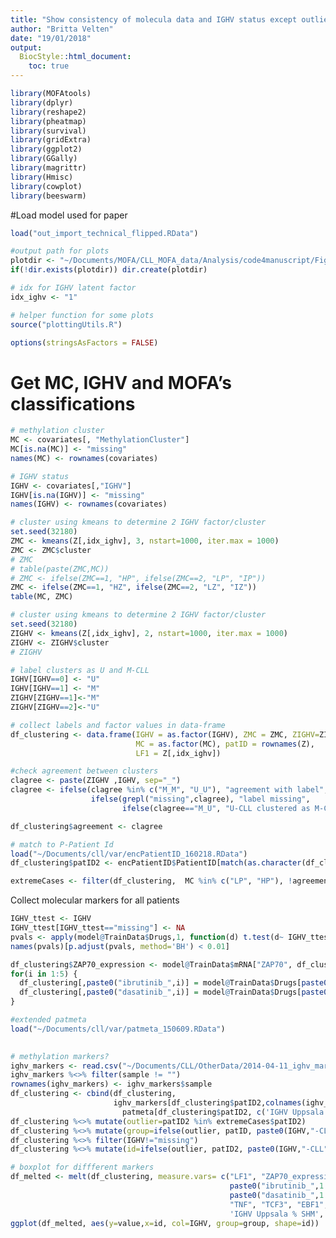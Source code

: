 ```yaml
---
title: "Show consistency of molecula data and IGHV status except outliers"
author: "Britta Velten"
date: "19/01/2018"
output:
  BiocStyle::html_document:
    toc: true
---
```

```r
library(MOFAtools)
library(dplyr)
library(reshape2)
library(pheatmap)
library(survival)
library(gridExtra)
library(ggplot2)
library(GGally)
library(magrittr)
library(Hmisc)
library(cowplot)
library(beeswarm)
```

#Load model used for paper
```r
load("out_import_technical_flipped.RData")

#output path for plots
plotdir <- "~/Documents/MOFA/CLL_MOFA_data/Analysis/code4manuscript/Figures_IGHV_omicconsistency"
if(!dir.exists(plotdir)) dir.create(plotdir)

# idx for IGHV latent factor
idx_ighv <- "1"

# helper function for some plots
source("plottingUtils.R")

options(stringsAsFactors = FALSE)
```

# Get MC, IGHV and MOFA's classifications
```r
# methylation cluster
MC <- covariates[, "MethylationCluster"]
MC[is.na(MC)] <- "missing"
names(MC) <- rownames(covariates)

# IGHV status
IGHV <- covariates[,"IGHV"]
IGHV[is.na(IGHV)] <- "missing"
names(IGHV) <- rownames(covariates)

# cluster using kmeans to determine 2 IGHV factor/cluster
set.seed(32180)
ZMC <- kmeans(Z[,idx_ighv], 3, nstart=1000, iter.max = 1000)
ZMC <- ZMC$cluster
# ZMC 
# table(paste(ZMC,MC))
# ZMC <- ifelse(ZMC==1, "HP", ifelse(ZMC==2, "LP", "IP"))
ZMC <- ifelse(ZMC==1, "HZ", ifelse(ZMC==2, "LZ", "IZ"))
table(MC, ZMC)

# cluster using kmeans to determine 2 IGHV factor/cluster
set.seed(32180)
ZIGHV <- kmeans(Z[,idx_ighv], 2, nstart=1000, iter.max = 1000)
ZIGHV <- ZIGHV$cluster
# ZIGHV 

# label clusters as U and M-CLL
IGHV[IGHV==0] <- "U"
IGHV[IGHV==1] <- "M"
ZIGHV[ZIGHV==1]<-"M"
ZIGHV[ZIGHV==2]<-"U"

# collect labels and factor values in data-frame
df_clustering <- data.frame(IGHV = as.factor(IGHV), ZMC = ZMC, ZIGHV=ZIGHV,
                            MC = as.factor(MC), patID = rownames(Z),
                            LF1 = Z[,idx_ighv])

#check agreement between clusters
clagree <- paste(ZIGHV ,IGHV, sep="_")
clagree <- ifelse(clagree %in% c("M_M", "U_U"), "agreement with label",
                  ifelse(grepl("missing",clagree), "label missing",
                         ifelse(clagree=="M_U", "U-CLL clustered as M-CLL", "M-CLL clustered as U-CLL" )))

df_clustering$agreement <- clagree

# match to P-Patient Id
load("~/Documents/cll/var/encPatientID_160218.RData")
df_clustering$patID2 <- encPatientID$PatientID[match(as.character(df_clustering$patID), encPatientID$PatientID2)]

extremeCases <- filter(df_clustering,  MC %in% c("LP", "HP"), !agreement %in% c('agreement with label', 'label missing'))
```

Collect molecular markers for all patients
```r
IGHV_ttest <- IGHV
IGHV_ttest[IGHV_ttest=="missing"] <- NA
pvals <- apply(model@TrainData$Drugs,1, function(d) t.test(d~ IGHV_ttest)$p.value)
names(pvals)[p.adjust(pvals, method='BH') < 0.01]

df_clustering$ZAP70_expression <- model@TrainData$mRNA["ZAP70", df_clustering$patID]
for(i in 1:5) {
  df_clustering[,paste0("ibrutinib_",i)] = model@TrainData$Drugs[paste0("ibrutinib_",i), df_clustering$patID]
  df_clustering[,paste0("dasatinib_",i)] = model@TrainData$Drugs[paste0("dasatinib_",i), df_clustering$patID]
}

#extended patmeta
load("~/Documents/cll/var/patmeta_150609.RData")
    

# methylation markers?
ighv_markers <- read.csv("~/Documents/CLL/OtherData/2014-04-11_ighv_markers.csv")
ighv_markers %<>% filter(sample != "")
rownames(ighv_markers) <- ighv_markers$sample
df_clustering <- cbind(df_clustering,
                       ighv_markers[df_clustering$patID2,colnames(ighv_markers)!="sample"],
                         patmeta[df_clustering$patID2, c('IGHV Uppsala % SHM',  'IGHV clinical gene usage', 'IGHV clinical % SHM')])
df_clustering %<>% mutate(outlier=patID2 %in% extremeCases$patID2)
df_clustering %<>% mutate(group=ifelse(outlier, patID, paste0(IGHV,"-CLL")))
df_clustering %<>% filter(IGHV!="missing")
df_clustering %<>% mutate(id=ifelse(outlier, patID2, paste0(IGHV,"-CLL")))
```

```r
# boxplot for diffferent markers
df_melted <- melt(df_clustering, measure.vars= c("LF1", "ZAP70_expression",
                                                 paste0("ibrutinib_",1:5),
                                                 paste0("dasatinib_",1:5), "ZAP_CpG7.12",
                                                 "TNF", "TCF3", "EBF1",
                                                 'IGHV Uppsala % SHM', 'IGHV clinical % SHM'))
ggplot(df_melted, aes(y=value,x=id, col=IGHV, group=group, shape=id))  + geom_boxplot() + facet_wrap(~variable, scales="free_y") + theme(axis.text.x = element_text(angle=60, hjust=1, vjust=1))
```

